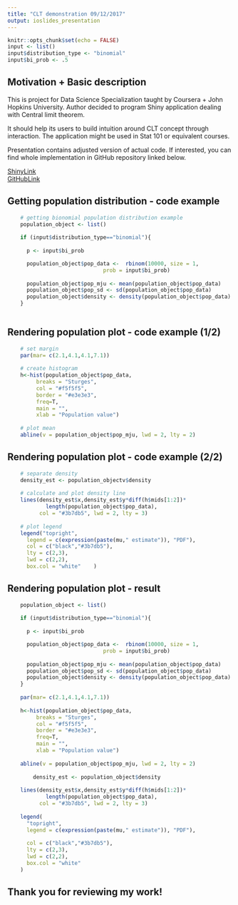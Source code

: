 ```yaml
---
title: "CLT demonstration 09/12/2017"
output: ioslides_presentation
---
```


```r
knitr::opts_chunk$set(echo = FALSE)
input <- list()
input$distribution_type <- "binomial"
input$bi_prob <- .5

```

## Motivation + Basic description

This is project for Data Science Specialization taught by Coursera + John Hopkins University. Author decided to program Shiny application dealing with Central limit theorem.

It should help its users to build intuition around CLT concept through interaction. The application might be used in Stat 101 or equivalent courses.

Presentation contains adjusted version of actual code. If interested, you can find whole implementation in GitHub repository linked below.

[ShinyLink](https://github.com/fridrichmrtn/JHUDataScience/tree/master/DataProducts/wk4/CLT)  
[GitHubLink](https://github.com/fridrichmrtn/JHUDataScience/tree/master/DataProducts/wk4/CLT)


## Getting population distribution - code example

```r

    # getting bionomial population distribution example
    population_object <- list()
    
    if (input$distribution_type=="binomial"){
      
      p <- input$bi_prob

      population_object$pop_data <-  rbinom(10000, size = 1,
                              prob = input$bi_prob)
      
      population_object$pop_mju <- mean(population_object$pop_data)
      population_object$pop_sd <- sd(population_object$pop_data)
      population_object$density <- density(population_object$pop_data)
    } 
    
```

## Rendering population plot - code example (1/2)

```r
    
    # set margin
    par(mar= c(2.1,4.1,4.1,7.1))
    
    # create histogram
    h<-hist(population_object$pop_data,
         breaks = "Sturges",
         col = "#f5f5f5",
         border = "#e3e3e3",
         freq=T,
         main = "",
         xlab = "Population value")
    
    # plot mean
    abline(v = population_object$pop_mju, lwd = 2, lty = 2)

```

## Rendering population plot - code example (2/2)

```r
    
    # separate density
    density_est <- population_objectv$density
    
    # calculate and plot density line
    lines(density_est$x,density_est$y*diff(h$mids[1:2])*
            length(population_object$pop_data),
          col = "#3b7db5", lwd = 2, lty = 3)
    
    # plot legend
    legend("topright", 
      legend = c(expression(paste(mu," estimate")), "PDF"),
      col = c("black","#3b7db5"),
      lty = c(2,3),
      lwd = c(2,2),
      box.col = "white"    )

```

## Rendering population plot - result

```r

    population_object <- list()
    
    if (input$distribution_type=="binomial"){
      
      p <- input$bi_prob

      population_object$pop_data <-  rbinom(10000, size = 1,
                              prob = input$bi_prob)
      
      population_object$pop_mju <- mean(population_object$pop_data)
      population_object$pop_sd <- sd(population_object$pop_data)
      population_object$density <- density(population_object$pop_data)
    } 
    
    par(mar= c(2.1,4.1,4.1,7.1))
    
    h<-hist(population_object$pop_data,
         breaks = "Sturges",
         col = "#f5f5f5",
         border = "#e3e3e3",
         freq=T,
         main = "",
         xlab = "Population value")
    
    abline(v = population_object$pop_mju, lwd = 2, lty = 2)
    
        density_est <- population_object$density
    
    lines(density_est$x,density_est$y*diff(h$mids[1:2])*
            length(population_object$pop_data),
          col = "#3b7db5", lwd = 2, lty = 3)
    
    legend(
      "topright", 
      legend = c(expression(paste(mu," estimate")), "PDF"),
      
      col = c("black","#3b7db5"),
      lty = c(2,3),
      lwd = c(2,2),
      box.col = "white"
    )

```

## Thank you for reviewing my work!